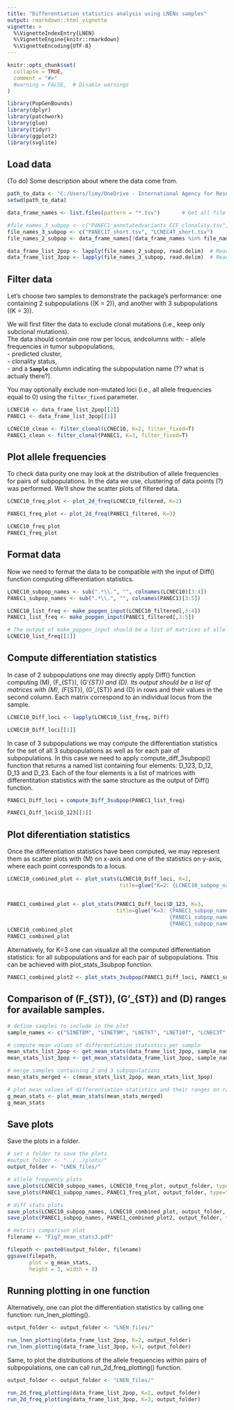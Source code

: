 ```yaml
---
title: "Differentiation statistics analysis using LNENs samples"
output: rmarkdown::html_vignette
vignette: >
  %\VignetteIndexEntry{LNEN}
  %\VignetteEngine{knitr::rmarkdown}
  %\VignetteEncoding{UTF-8}
---
```


```r
knitr::opts_chunk$set(
  collapse = TRUE,
  comment = "#>"
  #warning = FALSE,  # Disable warnings
)
```

```r
library(PopGenBounds)
library(dplyr)
library(patchwork)
library(glue)
library(tidyr)
library(ggplot2)
library(svglite)
```

## Load data
(To do) Some description about where the data come from.
```r
path_to_data <- "C:/Users/limy/OneDrive - International Agency for Research on Cancer/Documents/NoahCollab/code/MS_panNEN_organoids/data/small_variants_CCFs/short_data"
setwd(path_to_data)

data_frame_names <- list.files(pattern = "*.tsv")       # Get all file names

#file_names_3_subpop <- c("PANEC1_annotatedvariants_CCF_clonality.tsv", "LCNEC4_annotatedvariants_CCF_clonality.tsv")
file_names_3_subpop <- c("PANEC1T_short.tsv", "LCNEC4T_short.tsv")
file_names_2_subpop <- data_frame_names[!data_frame_names %in% file_names_3_subpop]

data_frame_list_2pop <- lapply(file_names_2_subpop, read.delim)  # Read all data frames
data_frame_list_3pop <- lapply(file_names_3_subpop, read.delim)  # Read all data frames
```
## Filter data

Let's choose two samples to demonstrate the package's performance: one containing 2 subpopulations \((K = 2)\), and another with 3 subpopulations \((K = 3)\).

We will first filter the data to exclude clonal mutations (i.e., keep only subclonal mutations).  
The data should contain one row per locus, andcolumns with:
  - allele frequencies in tumor subpopulations,  
  - predicted cluster,  
  - clonality status,  
  - and a **`Sample`** column indicating the subpopulation name (?? what is actualy there?).

You may optionally exclude non-mutated loci (i.e., all allele frequencies equal to 0) using the `filter_fixed` parameter.


```r
LCNEC10 <- data_frame_list_2pop[[2]]
PANEC1 <- data_frame_list_3pop[[1]]

LCNEC10_clean <- filter_clonal(LCNEC10, K=2, filter_fixed=T)
PANEC1_clean <- filter_clonal(PANEC1, K=3, filter_fixed=T)
```

## Plot allele frequencies
To check data purity one may look at the distribution of allele frequencies for pairs of subpopulations. In the data we use, clustering of data points (?) was performed. We'll show the scatter plots of filtered data.
```r
LCNEC10_freq_plot <- plot_2d_freq(LCNEC10_filtered, K=2)

PANEC1_freq_plot <- plot_2d_freq(PANEC1_filtered, K=3)

LCNEC10_freq_plot
PANEC1_freq_plot
```


## Format data

Now we need to format the data to be compatible with the input of Diff() function computing differentiation statistics.
```r
LCNEC10_subpop_names <- sub(".*\\.", "", colnames(LCNEC10)[3:4])
PANEC1_subpop_names <- sub(".*\\.", "", colnames(PANEC1)[3:5])

LCNEC10_list_freq <- make_popgen_input(LCNEC10_filtered[,3:4])
PANEC1_list_freq <- make_popgen_input(PANEC1_filtered[,3:5])

# The output of make_popgen_input should be a list of matrices of allele frequencies (2 columns for biallelic loci) for all subpopulations in a sample (in rows)  
LCNEC10_list_freq[[1]]
```
## Compute differentiation statistics

In case of 2 subpopulations one may directly apply Diff() function computing \(M\), \(F_{ST}\), \(G'_{ST}\) and \(D\). Its output should be a list of matrices with \(M\), \(F_{ST}\), \(G'_{ST}\) and \(D\) in rows and their values in the second column. Each matrix correspond to an individual locus from the sample.
```r
LCNEC10_Diff_loci <- lapply(LCNEC10_list_freq, Diff)

LCNEC10_Diff_loci[[1]]

```
In case of 3 subpopulations we may compute the differentiation statistics for the set of all 3 subpopulations as well as for each pair of subpopulations. In this case we need to apply compute_diff_3subpop() function that returns a named list containing four elements: D_123, D_12, D_13 and D_23. Each of the four elements is a list of matrices with differentitation statistics with the same structure as the output of Diff() function. 
```r
PANEC1_Diff_loci = compute_Diff_3subpop(PANEC1_list_freq)

PANEC1_Diff_loci$D_123[[1]]
```
## Plot diferentiation statistics

Once the differentiation statistics have been computed, we may represent them as scatter plots with \(M\) on x-axis and one of the statistics on y-axis, where each point corresponds to a locus. 

```r
LCNEC10_combined_plot <- plot_stats(LCNEC10_Diff_loci, K=2, 
                                    title=glue("K=2: {LCNEC10_subpop_names[1]},{LCNEC10_subpop_names[2]}"))


PANEC1_combined_plot <- plot_stats(PANEC1_Diff_loci$D_123, K=3,
                                   title=glue("K=3: {PANEC1_subpop_names[1]},
                                                    {PANEC1_subpop_names[2]}, 
                                                    {PANEC1_subpop_names[3]}"))
LCNEC10_combined_plot
PANEC1_combined_plot
```
  
  Alternatively, for K=3 one can visualize all the computed differentiation statistics: for all subpopulations and for each pair of subpopulations. This can be achieved with plot_stats_3subpop function.

```r
PANEC1_combined_plot2 <- plot_stats_3subpop(PANEC1_Diff_loci, PANEC1_subpop_names)
```

## Comparison of \(F_{ST}\), \(G'_{ST}\) and \(D\) ranges for available samples. 



```r
# define samples to include in the plot
sample_names <- c("SINET8M", "SINET9M", "LNET6T", "LNET10T", "LCNEC3T", "LCNEC4T", "PANEC1T")

# compute mean values of differentiation statistics per sample
mean_stats_list_2pop <- get_mean_stats(data_frame_list_2pop, sample_names, K=2)
mean_stats_list_3pop <- get_mean_stats(data_frame_list_3pop, sample_names, K=3)

# merge samples containing 2 and 3 subpopulations
mean_stats_merged <- c(mean_stats_list_2pop, mean_stats_list_3pop)

```

```r
# plot mean values of differentiation statistics and their ranges on raw and normalised scales
g_mean_stats <- plot_mean_stats(mean_stats_merged)
g_mean_stats
```


## Save plots

Save the plots in a folder.
```r
# set a folder to save the plots
#output_folder <- "../../plots/"
output_folder <- "LNEN_files/"

# allele frequency plots
save_plots(LCNEC10_subpop_names, LCNEC10_freq_plot, output_folder, type="freq", K=2)
save_plots(PANEC1_subpop_names, PANEC1_freq_plot, output_folder, type="freq", K=3)

# diff stats plots
save_plots(LCNEC10_subpop_names, LCNEC10_combined_plot, output_folder, type="stats", K=2)
save_plots(PANEC1_subpop_names, PANEC1_combined_plot2, output_folder, type="stats", K=3)
```

```r
# metrics comparison plot
filename <- "Fig7_mean_stats3.pdf"

filepath <- paste0(output_folder, filename)
ggsave(filepath,
       plot = g_mean_stats,
       height = 3, width = 8)
```


## Running plotting in one function  

Alternatively, one can plot the differentiation statistics by calling one function: run_lnen_plotting().
```r
output_folder <- output_folder <- "LNEN_files/"

run_lnen_plotting(data_frame_list_2pop, K=2, output_folder)
run_lnen_plotting(data_frame_list_3pop, K=3, output_folder)
```

Same, to plot the distributions of the allele frequencies within pairs of subpopulations, one can call run_2d_freq_plotting() function.
```r
output_folder <- output_folder <- "LNEN_files/"

run_2d_freq_plotting(data_frame_list_2pop, K=2, output_folder)
run_2d_freq_plotting(data_frame_list_3pop, K=3, output_folder)
```



